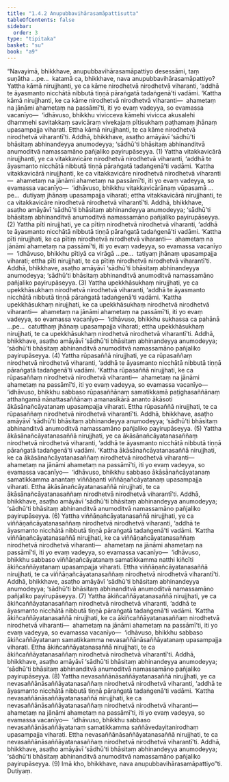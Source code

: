 ```yaml
---
title: "1.4.2 Anupubbavihārasamāpattisutta"
tableOfContents: false
sidebar:
  order: 3
type: "tipitaka"
basket: "su"
book: "a9"
---
```



<DynamicBreadcrumb />

<Division number="33" book="a9" bookNo="17" page="209">

<Paragraph number="248" book="a9">
“Navayimā, bhikkhave, anupubbavihārasamāpattiyo desessāmi, taṃ suṇātha …pe…  katamā ca, bhikkhave, nava anupubbavihārasamāpattiyo? Yattha kāmā nirujjhanti, ye ca kāme nirodhetvā nirodhetvā viharanti, ‘addhā te āyasmanto nicchātā nibbutā tiṇṇā pāraṅgatā tadaṅgenā’ti vadāmi. ‘Kattha kāmā nirujjhanti, ke ca kāme nirodhetvā nirodhetvā viharanti—  ahametaṃ na jānāmi ahametaṃ na passāmī’ti, iti yo evaṃ vadeyya, so evamassa vacanīyo—  ‘idhāvuso, bhikkhu vivicceva kāmehi vivicca akusalehi dhammehi savitakkaṃ savicāraṃ vivekajaṃ pītisukhaṃ paṭhamaṃ jhānaṃ upasampajja viharati. Ettha kāmā nirujjhanti, te ca kāme nirodhetvā nirodhetvā viharantī’ti. Addhā, bhikkhave, asaṭho amāyāvī ‘sādhū’ti bhāsitaṃ abhinandeyya anumodeyya; ‘sādhū’ti bhāsitaṃ abhinanditvā anumoditvā namassamāno pañjaliko payirupāseyya. (1)
</Paragraph>

<Paragraph number="249" book="a9">
Yattha vitakkavicārā nirujjhanti, ye ca vitakkavicāre nirodhetvā nirodhetvā viharanti, ‘addhā te āyasmanto nicchātā nibbutā tiṇṇā pāraṅgatā tadaṅgenā’ti vadāmi. ‘Kattha vitakkavicārā nirujjhanti, ke ca vitakkavicāre nirodhetvā nirodhetvā viharanti—  ahametaṃ na jānāmi ahametaṃ na passāmī’ti, iti yo evaṃ vadeyya, so evamassa vacanīyo—  ‘idhāvuso, bhikkhu vitakkavicārānaṃ vūpasamā …pe…  dutiyaṃ jhānaṃ upasampajja viharati; ettha vitakkavicārā nirujjhanti, te ca vitakkavicāre nirodhetvā nirodhetvā viharantī’ti. Addhā, bhikkhave, asaṭho amāyāvī ‘sādhū’ti bhāsitaṃ abhinandeyya anumodeyya; ‘sādhū’ti bhāsitaṃ abhinanditvā anumoditvā namassamāno pañjaliko payirupāseyya. (2)
</Paragraph>

<Paragraph number="250" book="a9">
Yattha pīti nirujjhati, ye ca pītiṃ nirodhetvā nirodhetvā viharanti, ‘addhā te āyasmanto nicchātā nibbutā tiṇṇā pāraṅgatā tadaṅgenā’ti vadāmi. ‘Kattha pīti nirujjhati, ke ca pītiṃ nirodhetvā nirodhetvā viharanti—  ahametaṃ na jānāmi ahametaṃ na passāmī’ti, iti yo evaṃ vadeyya, so evamassa vacanīyo—  ‘idhāvuso, bhikkhu pītiyā ca virāgā …pe…  tatiyaṃ jhānaṃ upasampajja viharati; ettha pīti nirujjhati, te ca pītiṃ nirodhetvā nirodhetvā viharantī’ti. Addhā, bhikkhave, asaṭho amāyāvī ‘sādhū’ti bhāsitaṃ abhinandeyya anumodeyya; ‘sādhū’ti bhāsitaṃ abhinanditvā anumoditvā namassamāno pañjaliko payirupāseyya. (3)
</Paragraph>

<Paragraph number="251" book="a9">
Yattha upekkhāsukhaṃ nirujjhati, ye ca upekkhāsukhaṃ nirodhetvā nirodhetvā viharanti, ‘addhā te āyasmanto nicchātā nibbutā tiṇṇā pāraṅgatā tadaṅgenā’ti vadāmi. ‘Kattha upekkhāsukhaṃ nirujjhati, ke ca upekkhāsukhaṃ nirodhetvā nirodhetvā viharanti—  ahametaṃ na jānāmi ahametaṃ na passāmī’ti, iti yo evaṃ vadeyya, so evamassa vacanīyo—  ‘idhāvuso, bhikkhu sukhassa ca pahānā …pe…  catutthaṃ jhānaṃ upasampajja viharati; ettha upekkhāsukhaṃ nirujjhati, te ca upekkhāsukhaṃ nirodhetvā nirodhetvā viharantī’ti. Addhā, bhikkhave, asaṭho amāyāvī ‘sādhū’ti bhāsitaṃ abhinandeyya anumodeyya; ‘sādhū’ti bhāsitaṃ abhinanditvā anumoditvā namassamāno pañjaliko payirupāseyya. (4)
</Paragraph>

<Paragraph number="252" book="a9">
Yattha rūpasaññā nirujjhati, ye ca rūpasaññaṃ nirodhetvā nirodhetvā viharanti, ‘addhā te āyasmanto nicchātā nibbutā tiṇṇā pāraṅgatā tadaṅgenā’ti vadāmi. ‘Kattha rūpasaññā nirujjhati, ke ca rūpasaññaṃ nirodhetvā nirodhetvā viharanti—  ahametaṃ na jānāmi ahametaṃ na passāmī’ti, iti yo evaṃ vadeyya, so evamassa vacanīyo—  ‘idhāvuso, bhikkhu sabbaso rūpasaññānaṃ samatikkamā paṭighasaññānaṃ atthaṅgamā nānattasaññānaṃ amanasikārā ananto ākāsoti ākāsānañcāyatanaṃ upasampajja viharati. Ettha rūpasaññā nirujjhati, te ca rūpasaññaṃ nirodhetvā nirodhetvā viharantī’ti. Addhā, bhikkhave, asaṭho amāyāvī ‘sādhū’ti bhāsitaṃ abhinandeyya anumodeyya; ‘sādhū’ti bhāsitaṃ abhinanditvā anumoditvā namassamāno pañjaliko payirupāseyya. (5)
</Paragraph>

<Paragraph number="253" book="a9">
Yattha ākāsānañcāyatanasaññā nirujjhati, ye ca ākāsānañcāyatanasaññaṃ nirodhetvā nirodhetvā viharanti, ‘addhā te āyasmanto nicchātā nibbutā tiṇṇā pāraṅgatā tadaṅgenā’ti vadāmi. ‘Kattha ākāsānañcāyatanasaññā nirujjhati, ke ca ākāsānañcāyatanasaññaṃ nirodhetvā nirodhetvā viharanti—  ahametaṃ na jānāmi ahametaṃ na passāmī’ti, iti yo evaṃ vadeyya, so evamassa vacanīyo—  ‘idhāvuso, bhikkhu sabbaso ākāsānañcāyatanaṃ samatikkamma anantaṃ viññāṇanti viññāṇañcāyatanaṃ upasampajja viharati. Ettha ākāsānañcāyatanasaññā nirujjhati, te ca ākāsānañcāyatanasaññaṃ nirodhetvā nirodhetvā viharantī’ti. Addhā, bhikkhave, asaṭho amāyāvī ‘sādhū’ti bhāsitaṃ abhinandeyya anumodeyya; ‘sādhū’ti bhāsitaṃ abhinanditvā anumoditvā namassamāno pañjaliko payirupāseyya. (6)
</Paragraph>

<Paragraph number="254" book="a9">
Yattha viññāṇañcāyatanasaññā nirujjhati, ye ca viññāṇañcāyatanasaññaṃ nirodhetvā nirodhetvā viharanti, ‘addhā te āyasmanto nicchātā nibbutā tiṇṇā pāraṅgatā tadaṅgenā’ti vadāmi. ‘Kattha viññāṇañcāyatanasaññā nirujjhati, ke ca viññāṇañcāyatanasaññaṃ nirodhetvā nirodhetvā viharanti—  ahametaṃ na jānāmi ahametaṃ na passāmī’ti, iti yo evaṃ vadeyya, so evamassa vacanīyo—  ‘idhāvuso, bhikkhu sabbaso viññāṇañcāyatanaṃ samatikkamma natthi kiñcīti ākiñcaññāyatanaṃ upasampajja viharati. Ettha viññāṇañcāyatanasaññā nirujjhati, te ca viññāṇañcāyatanasaññaṃ nirodhetvā nirodhetvā viharantī’ti. Addhā, bhikkhave, asaṭho amāyāvī ‘sādhū’ti bhāsitaṃ abhinandeyya anumodeyya; ‘sādhū’ti bhāsitaṃ abhinanditvā anumoditvā namassamāno pañjaliko payirupāseyya. (7)
</Paragraph>

<Paragraph number="255" book="a9">
Yattha ākiñcaññāyatanasaññā nirujjhati, ye ca ākiñcaññāyatanasaññaṃ nirodhetvā nirodhetvā viharanti, ‘addhā te āyasmanto nicchātā nibbutā tiṇṇā pāraṅgatā tadaṅgenā’ti vadāmi. ‘Kattha ākiñcaññāyatanasaññā nirujjhati, ke ca ākiñcaññāyatanasaññaṃ nirodhetvā nirodhetvā viharanti—  ahametaṃ na jānāmi ahametaṃ na passāmī’ti, iti yo evaṃ vadeyya, so evamassa vacanīyo—  ‘idhāvuso, bhikkhu sabbaso ākiñcaññāyatanaṃ samatikkamma nevasaññānāsaññāyatanaṃ upasampajja viharati. Ettha ākiñcaññāyatanasaññā nirujjhati, te ca ākiñcaññāyatanasaññaṃ nirodhetvā nirodhetvā viharantī’ti. Addhā, bhikkhave, asaṭho amāyāvī ‘sādhū’ti bhāsitaṃ abhinandeyya anumodeyya; ‘sādhū’ti bhāsitaṃ abhinanditvā anumoditvā namassamāno pañjaliko payirupāseyya. (8)
</Paragraph>

<Paragraph number="256" book="a9">
Yattha nevasaññānāsaññāyatanasaññā nirujjhati, ye ca nevasaññānāsaññāyatanasaññaṃ nirodhetvā nirodhetvā viharanti, ‘addhā te āyasmanto nicchātā nibbutā tiṇṇā pāraṅgatā tadaṅgenā’ti vadāmi. ‘Kattha nevasaññānāsaññāyatanasaññā nirujjhati, ke ca nevasaññānāsaññāyatanasaññaṃ nirodhetvā nirodhetvā viharanti—  ahametaṃ na jānāmi ahametaṃ na passāmī’ti, iti yo evaṃ vadeyya, so evamassa vacanīyo—  ‘idhāvuso, bhikkhu sabbaso nevasaññānāsaññāyatanaṃ samatikkamma saññāvedayitanirodhaṃ upasampajja viharati. Ettha nevasaññānāsaññāyatanasaññā nirujjhati, te ca nevasaññānāsaññāyatanasaññaṃ nirodhetvā nirodhetvā viharantī’ti. Addhā, bhikkhave, asaṭho amāyāvī ‘sādhū’ti bhāsitaṃ abhinandeyya anumodeyya; ‘sādhū’ti bhāsitaṃ abhinanditvā anumoditvā namassamāno pañjaliko payirupāseyya. (9)
</Paragraph>

<Paragraph number="257" book="a9">
Imā kho, bhikkhave, nava anupubbavihārasamāpattiyo”ti.

</Paragraph>
</Division>

<Paragraph number="258" type="center" book="a9">
Dutiyaṃ.
</Paragraph>